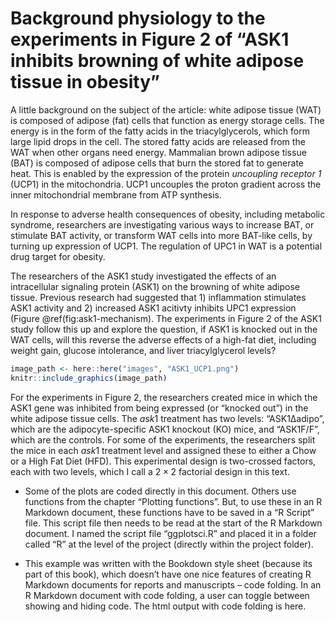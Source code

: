 # Background physiology to the experiments in Figure 2 of "ASK1 inhibits browning of white adipose tissue in obesity" {-}

A little background on the subject of the article: white adipose tissue (WAT) is composed of adipose (fat) cells that function as energy storage cells. The energy is in the form of the fatty acids in the triacylglycerols, which form large lipid drops in the cell. The stored fatty acids are released from the WAT when other organs need energy. Mammalian brown adipose tissue (BAT) is composed of adipose cells that burn the stored fat to generate heat. This is enabled by the expression of the protein *uncoupling receptor 1* (UCP1) in the mitochondria. UCP1 uncouples the proton gradient across the inner mitochondrial membrane from ATP synthesis.

In response to adverse health consequences of obesity, including metabolic syndrome, researchers are investigating various ways to increase BAT, or stimulate BAT activity, or transform WAT cells into more BAT-like cells, by turning up expression of UCP1. The regulation of UPC1 in WAT is a potential drug target for obesity.

The researchers of the ASK1 study investigated the effects of an intracellular signaling protein (ASK1) on the browning of white adipose tissue. Previous research had suggested that 1) inflammation stimulates ASK1 activity and 2) increased ASK1 acitivty inhibits UPC1 expression (Figure \@ref(fig:ask1-mechanism). The experiments in Figure 2 of the ASK1 study follow this up and explore the question, if ASK1 is knocked out in the WAT cells, will this reverse the adverse effects of a high-fat diet, including weight gain, glucose intolerance, and liver triacylglycerol levels?

```r
image_path <- here::here("images", "ASK1_UCP1.png")
knitr::include_graphics(image_path)
```

For the experiments in Figure 2, the researchers created mice in which the ASK1 gene was inhibited from being expressed (or "knocked out") in the white adipose tissue cells. The $ask1$ treatment has two levels: "ASK1Δadipo", which are the adipocyte-specific ASK1 knockout (KO) mice, and "ASK1F/F", which are the controls. For some of the experiments, the researchers split the mice in each $ask1$ treatment level and assigned these to either a Chow or a High Fat Diet (HFD). This experimental design is two-crossed factors, each with two levels, which I call a $2 \times 2$ factorial design in this text.

* Some of the plots are coded directly in this document. Others use functions from the chapter "Plotting functions". But, to use these in an R Markdown document, these functions have to be saved in a "R Script" file. This script file then needs to be read at the start of the R Markdown document. I named the script file "ggplotsci.R" and placed it in a folder called "R" at the level of the project (directly within the project folder).

* This example was written with the Bookdown style sheet (because its part of this book), which doesn't have one nice features of creating R Markdown documents for reports and manuscripts -- code folding. In an R Markdown document with code folding, a user can toggle between showing and hiding code. The html output with code folding is here.

 
